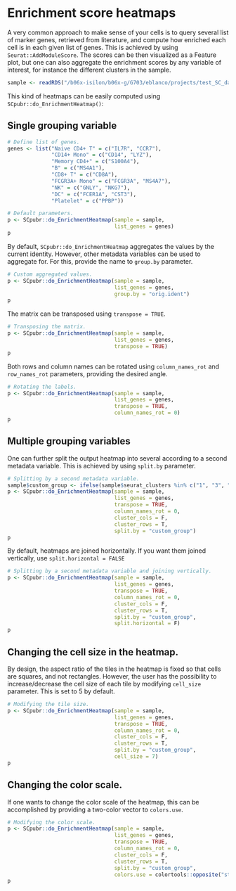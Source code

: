 # Enrichment score heatmaps

A very common approach to make sense of your cells is to query several list of marker genes, retrieved from literature, and compute how enriched each cell is in each given list of genes. This is achieved by using `Seurat::AddModuleScore`. The scores can be then visualized as a Feature plot, but one can also aggregate the enrichment scores by any variable of interest, for instance the different clusters in the sample.

```r
sample <- readRDS("/b06x-isilon/b06x-g/G703/eblanco/projects/test_SC_datasets/sc_dataset.rds")
```

This kind of heatmaps can be easily computed using `SCpubr::do_EnrichmentHeatmap()`:

## Single grouping variable

```r
# Define list of genes.
genes <- list("Naive CD4+ T" = c("IL7R", "CCR7"),
              "CD14+ Mono" = c("CD14", "LYZ"),
              "Memory CD4+" = c("S100A4"),
              "B" = c("MS4A1"),
              "CD8+ T" = c("CD8A"),
              "FCGR3A+ Mono" = c("FCGR3A", "MS4A7"),
              "NK" = c("GNLY", "NKG7"),
              "DC" = c("FCER1A", "CST3"),
              "Platelet" = c("PPBP"))

# Default parameters.
p <- SCpubr::do_EnrichmentHeatmap(sample = sample,
                                  list_genes = genes)
p
```
By default, `SCpubr::do_EnrichmentHeatmap` aggregates the values by the current identity. However, other metadata variables can be used to aggregate for. For this, provide the name to `group.by` parameter.

```r
# Custom aggregated values.
p <- SCpubr::do_EnrichmentHeatmap(sample = sample,
                                  list_genes = genes,
                                  group.by = "orig.ident")
p
```

The matrix can be transposed using `transpose = TRUE`.

```r
# Transposing the matrix.
p <- SCpubr::do_EnrichmentHeatmap(sample = sample,
                                  list_genes = genes,
                                  transpose = TRUE)
p
```


Both rows and column names can be rotated using `column_names_rot`  and `row_names_rot` parameters, providing the desired angle.

```r
# Rotating the labels.
p <- SCpubr::do_EnrichmentHeatmap(sample = sample,
                                  list_genes = genes,
                                  transpose = TRUE,
                                  column_names_rot = 0)
p
```

## Multiple grouping variables
One can further split the output heatmap into several according to a second metadata variable. This is achieved by using `split.by` parameter.
```r
# Splitting by a second metadata variable.
sample$custom_group <- ifelse(sample$seurat_clusters %in% c("1", "3", "5", "7", "9"), "Group A", "Group B")
p <- SCpubr::do_EnrichmentHeatmap(sample = sample,
                                  list_genes = genes,
                                  transpose = TRUE,
                                  column_names_rot = 0,
                                  cluster_cols = F,
                                  cluster_rows = T,
                                  split.by = "custom_group")
p
```


By default, heatmaps are joined horizontally. If you want them joined vertically, use `split.horizontal = FALSE`

```r
# Splitting by a second metadata variable and joining vertically.
p <- SCpubr::do_EnrichmentHeatmap(sample = sample,
                                  list_genes = genes,
                                  transpose = TRUE,
                                  column_names_rot = 0,
                                  cluster_cols = F,
                                  cluster_rows = T,
                                  split.by = "custom_group",
                                  split.horizontal = F)
p
```
## Changing the cell size in the heatmap.

By design, the aspect ratio of the tiles in the heatmap is fixed so that cells are squares, and not rectangles. However, the user has the possibility to increase/decrease the cell size of each tile by modifying `cell_size` parameter. This is set to 5 by default.
```r
# Modifying the tile size.
p <- SCpubr::do_EnrichmentHeatmap(sample = sample,
                                  list_genes = genes,
                                  transpose = TRUE,
                                  column_names_rot = 0,
                                  cluster_cols = F,
                                  cluster_rows = T,
                                  split.by = "custom_group",
                                  cell_size = 7)
p
```

## Changing the color scale.

If one wants to change the color scale of the heatmap, this can be accomplished by providing a two-color vector to `colors.use`. 

```r
# Modifying the color scale.
p <- SCpubr::do_EnrichmentHeatmap(sample = sample,
                                  list_genes = genes,
                                  transpose = TRUE,
                                  column_names_rot = 0,
                                  cluster_cols = F,
                                  cluster_rows = T,
                                  split.by = "custom_group",
                                  colors.use = colortools::opposite("steelblue", plot = F))
p
```

